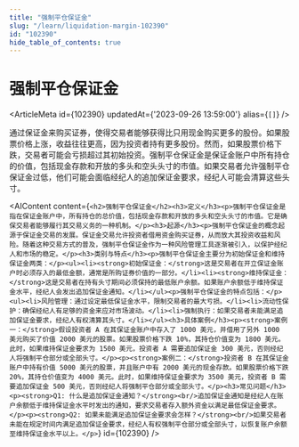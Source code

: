 ```yaml
---
title: "强制平仓保证金"
slug: "/learn/liquidation-margin-102390"
id: "102390"
hide_table_of_contents: true
---
```



# 强制平仓保证金

<ArticleMeta id={102390} updatedAt={'2023-09-26 13:59:00'} alias={`[]`} />
<div className='border-solid border-b border-t-0 my-4 border-[var(--ifm-color-gray-300)]' />

通过保证金来购买证券，使得交易者能够获得比只用现金购买更多的股份。如果股票价格上涨，收益往往更高，因为投资者持有更多股份。然而，如果股票价格下跌，交易者可能会亏损超过其初始投资。强制平仓保证金是保证金账户中所有持仓的价值，包括现金存款和开放的多头和空头头寸的市值。如果交易者允许强制平仓保证金过低，他们可能会面临经纪人的追加保证金要求，经纪人可能会清算这些头寸。

<AIContent content={`<h2>强制平仓保证金</h2><h3>定义</h3><p>强制平仓保证金是指在保证金账户中，所有持仓的总价值，包括现金存款和开放的多头和空头头寸的市值。它是确保交易者能够履行其交易义务的一种机制。</p><h3>起源</h3><p>强制平仓保证金的概念起源于保证金交易的发展。保证金交易允许投资者借用资金购买证券，从而放大其投资收益和风险。随着这种交易方式的普及，强制平仓保证金作为一种风险管理工具逐渐被引入，以保护经纪人和市场的稳定。</p><h3>类别与特点</h3><p>强制平仓保证金主要分为初始保证金和维持保证金两类：</p><ul><li><strong>初始保证金：</strong>这是交易者在开立保证金账户时必须存入的最低金额，通常是所购证券价值的一部分。</li><li><strong>维持保证金：</strong>这是交易者在持有头寸期间必须保持的最低账户余额。如果账户余额低于维持保证金水平，经纪人会发出追加保证金通知。</li></ul><p>强制平仓保证金的特点包括：</p><ul><li>风险管理：通过设定最低保证金水平，限制交易者的最大亏损。</li><li>流动性保护：确保经纪人有足够的资金来应对市场波动。</li><li>强制执行：如果交易者未能满足追加保证金要求，经纪人有权清算其头寸。</li></ul><h3>具体案例</h3><p><strong>案例一：</strong>假设投资者 A 在其保证金账户中存入了 1000 美元，并借用了另外 1000 美元购买了价值 2000 美元的股票。如果股票价格下跌 10%，其持仓价值变为 1800 美元。此时，如果维持保证金要求为 1500 美元，投资者 A 需要追加保证金 300 美元，否则经纪人将强制平仓部分或全部头寸。</p><p><strong>案例二：</strong>投资者 B 在其保证金账户中持有价值 5000 美元的股票，并且账户中有 2000 美元的现金存款。如果股票价格下跌 20%，其持仓价值变为 4000 美元。此时，如果维持保证金要求为 3500 美元，投资者 B 需要追加保证金 500 美元，否则经纪人将强制平仓部分或全部头寸。</p><h3>常见问题</h3><p><strong>Q1: 什么是追加保证金通知？</strong><br/>追加保证金通知是经纪人在账户余额低于维持保证金水平时发出的通知，要求交易者存入额外资金以满足最低保证金要求。</p><p><strong>Q2: 如果未能满足追加保证金要求会怎样？</strong><br/>如果交易者未能在规定时间内满足追加保证金要求，经纪人有权强制平仓部分或全部头寸，以恢复账户余额至维持保证金水平以上。</p>`} id={102390} />
